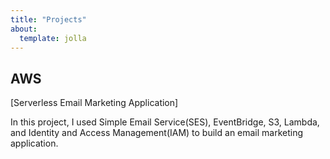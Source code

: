 ```yaml
---
title: "Projects"
about:
  template: jolla
---
```


## AWS

\[Serverless Email Marketing Application\]

In this project, I used Simple Email Service(SES), EventBridge, S3, Lambda, and Identity and Access Management(IAM) to build an email marketing application.
